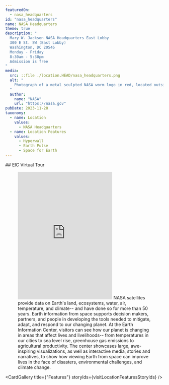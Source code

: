 ```yaml
---
featuredOn:
  - nasa_headquarters
id: "nasa_headquarters"
name: NASA Headquarters
theme: true
description: "
  Mary W. Jackson NASA Headquarters East Lobby
  300 E St. SW (East Lobby)
  Washington, DC 20546
  Monday - Friday
  8:30am - 5:30pm
  Admission is free
"
media:
  src: ::file ./location.HEAD/nasa_headquarters.png
  alt: "
    Photograph of a metal sculpted NASA worm logo in red, located outside the Mary W. Jackson NASA Headquarters.
  "
  author:
    name: "NASA"
    url: "https://nasa.gov"
pubDate: 2023-11-28
taxonomy:
  - name: Location
    values: 
      - NASA Headquarters
  - name: Location Features
    values:
      - Hyperwall
      - Earth Pulse
      - Space for Earth
---
```



<Block style={{paddingBottom:0}}>
  <Prose>
  ## EIC Virtual Tour
  </Prose>
</Block>
<Block>
  <Figure>
    <Embed
      height="405"
      src="https://www.youtube.com/embed/2nzAHdqu2QI"
      title="A Virtual tour of the Earth Information Center"
    />
    <Caption>
      NASA satellites provide data on Earth's land, ecosystems, water, air, temperature, and climate-- and have done so for more than 50 years. 
      Earth information from space supports decision makers, partners, and people in developing the tools needed to mitigate, adapt, and respond to our changing planet. 
      At the Earth Information Center, visitors can see how our planet is changing in areas that affect lives and livelihoods-- from temperatures in our cities to sea level rise, greenhouse gas emissions to agricultural productivity. 
      The center showcases large, awe-inspiring visualizations, as well as interactive media, stories and narratives, to show how viewing Earth from space can improve lives in the face of disasters, environmental challenges, and climate change. 
    </Caption>
  </Figure>
</Block>

<CardGallery title={"Features"} storyIds={visitLocationFeaturesStoryIds} />

